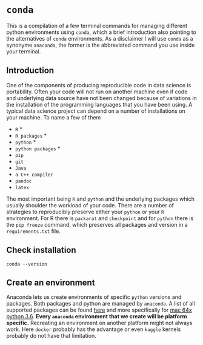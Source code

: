 # `conda`
This is a compilation of a few terminal commands for managing different python environments using `conda`, which a brief introduction also pointing to the alternatives of `conda` environments. As a disclaimer I will use `conda` as a synonyme `anaconda`, the former is the abbreviated command you use inside your terminal.

## Introduction
One of the components of producing reproducible code in data science is portability. Often your code will not run on another machine even if code and underlying data source have not been changed because of variations in the installation of the programming languages that you have been using. A typical data science project can depend on a number of installations on your machine. To name a few of them

- `R` *
- `R packages` *
- `python` *
- `python packages` *
- `pip`
- `git`
- `Java`
- `a C++ compiler`
- `pandoc`
- `latex`

The most important being `R` and `python` and the underlying packages which usually shoulder the workload of your code. There are a number of strategies to reproducibly preserve either your `python` or your `R` environment. For R there is `packarat` and `checkpoint` and for `python` there is the `pip freeze` command, which preserves all packages and version in a `requirements.txt` file.




## Check installation
```
conda --version
```

## Create an environment
Anaconda lets us create environments of specific `python` versions and packages. Both packages and python are managed by `anaconda`. A list of all supported packages can be found [here](https://docs.anaconda.com/anaconda/packages/pkg-docs) and more specifically for [mac 64x python 3.6](https://docs.anaconda.com/anaconda/packages/py3.6_osx-64). **Every `anaconda` environment that we create will be platform specific.** Recreating an environment on another platform might not always work. Here `docker` probably has the advantage or even `kaggle` kernels probably do not have that limitation.


